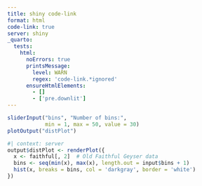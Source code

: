 ```yaml
---
title: shiny code-link
format: html
code-link: true
server: shiny
_quarto:
  tests:
    html:
      noErrors: true
      printsMessage:
        level: WARN
        regex: 'code-link.*ignored'
      ensureHtmlElements:
        - []
        - ['pre.downlit']
---
```


```r
sliderInput("bins", "Number of bins:", 
            min = 1, max = 50, value = 30)
plotOutput("distPlot")
```

```r
#| context: server
output$distPlot <- renderPlot({
  x <- faithful[, 2]  # Old Faithful Geyser data
  bins <- seq(min(x), max(x), length.out = input$bins + 1)
  hist(x, breaks = bins, col = 'darkgray', border = 'white')
})
```
